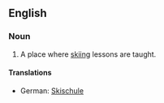 ==English==
===Noun===
{{en-noun}}
# A place where [[skiing]] lessons are taught.

====Translations====
{{trans-top|place where skiing lessons are taught}}
*German: [[Skischule]] {{f}}
{{trans-mid}}
{{trans-bottom}}